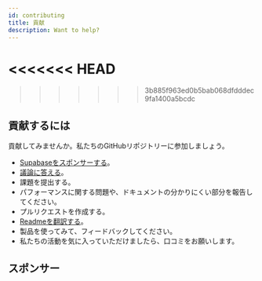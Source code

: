 ```yaml
---
id: contributing
title: 貢献
description: Want to help?
---
```


<<<<<<< HEAD
=======
>>>>>>> 3b885f963ed0b5bab068dfdddec9fa1400a5bcdc

## 貢献するには

貢献してみませんか。私たちのGitHubリポジトリーに参加しましょう。

- [Supabaseをスポンサーする](https://github.com/sponsors/supabase)。
- [議論に答える](https://github.com/supabase/supabase/discussions)。
- 課題を提出する。
- パフォーマンスに関する問題や、ドキュメントの分かりにくい部分を報告してください。
- プルリクエストを作成する。
- [Readmeを翻訳する](https://github.com/supabase/supabase/issues/1341)。
- 製品を使ってみて、フィードバックしてください。
- 私たちの活動を気に入っていただけましたら、口コミをお願いします。


## スポンサー

<Sponsors />
